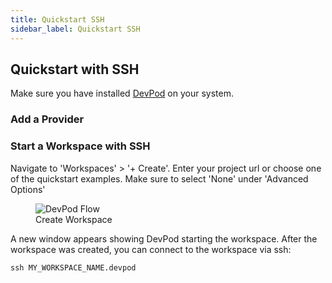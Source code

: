 ```yaml
---
title: Quickstart SSH
sidebar_label: Quickstart SSH
---
```



## Quickstart with SSH

Make sure you have installed [DevPod](./install.mdx) on your system.

### Add a Provider

<AddProvider />

### Start a Workspace with SSH

Navigate to 'Workspaces' > '+ Create'. Enter your project url or choose one of the quickstart examples. Make sure to select 'None' under 'Advanced Options'

<figure>
  <img src="/docs/media/create-workspace-ssh.png" alt="DevPod Flow" />
  <figcaption>Create Workspace</figcaption>
</figure>


<CreateWorkspace />

A new window appears showing DevPod starting the workspace. After the workspace was created, you can connect to the workspace via ssh:

```
ssh MY_WORKSPACE_NAME.devpod
```
